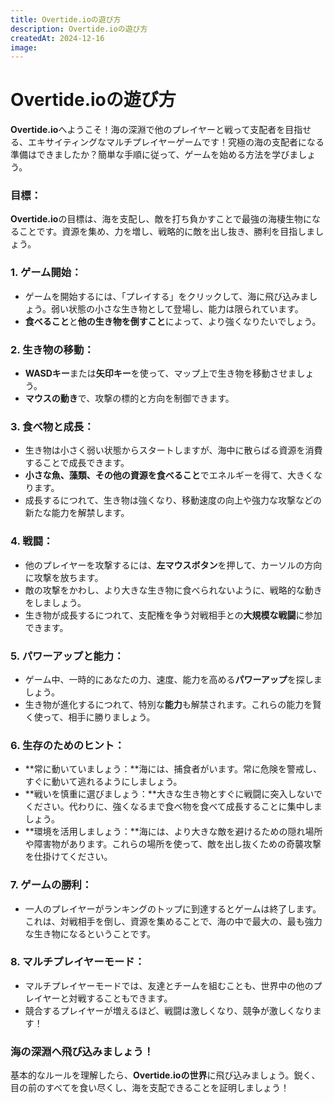 ```yaml
---
title: Overtide.ioの遊び方
description: Overtide.ioの遊び方
createdAt: 2024-12-16
image:
---
```


# Overtide.ioの遊び方


**Overtide.io**へようこそ！海の深淵で他のプレイヤーと戦って支配者を目指せる、エキサイティングなマルチプレイヤーゲームです！究極の海の支配者になる準備はできましたか？簡単な手順に従って、ゲームを始める方法を学びましょう。

### **目標：**
**Overtide.io**の目標は、海を支配し、敵を打ち負かすことで最強の海棲生物になることです。資源を集め、力を増し、戦略的に敵を出し抜き、勝利を目指しましょう。

### **1. ゲーム開始：**
- ゲームを開始するには、「プレイする」をクリックして、海に飛び込みましょう。弱い状態の小さな生き物として登場し、能力は限られています。
- **食べること**と**他の生き物を倒すこと**によって、より強くなりたいでしょう。

### **2. 生き物の移動：**
- **WASDキー**または**矢印キー**を使って、マップ上で生き物を移動させましょう。
- **マウスの動き**で、攻撃の標的と方向を制御できます。

### **3. 食べ物と成長：**
- 生き物は小さく弱い状態からスタートしますが、海中に散らばる資源を消費することで成長できます。
- **小さな魚、藻類、その他の資源を食べること**でエネルギーを得て、大きくなります。
- 成長するにつれて、生き物は強くなり、移動速度の向上や強力な攻撃などの新たな能力を解禁します。

### **4. 戦闘：**
- 他のプレイヤーを攻撃するには、**左マウスボタン**を押して、カーソルの方向に攻撃を放ちます。
- 敵の攻撃をかわし、より大きな生き物に食べられないように、戦略的な動きをしましょう。
- 生き物が成長するにつれて、支配権を争う対戦相手との**大規模な戦闘**に参加できます。

### **5. パワーアップと能力：**
- ゲーム中、一時的にあなたの力、速度、能力を高める**パワーアップ**を探しましょう。
- 生き物が進化するにつれて、特別な**能力**も解禁されます。これらの能力を賢く使って、相手に勝りましょう。

### **6. 生存のためのヒント：**
- **常に動いていましょう：**海には、捕食者がいます。常に危険を警戒し、すぐに動いて逃れるようにしましょう。
- **戦いを慎重に選びましょう：**大きな生き物とすぐに戦闘に突入しないでください。代わりに、強くなるまで食べ物を食べて成長することに集中しましょう。
- **環境を活用しましょう：**海には、より大きな敵を避けるための隠れ場所や障害物があります。これらの場所を使って、敵を出し抜くための奇襲攻撃を仕掛けてください。

### **7. ゲームの勝利：**
- 一人のプレイヤーがランキングのトップに到達するとゲームは終了します。これは、対戦相手を倒し、資源を集めることで、海の中で最大の、最も強力な生き物になるということです。

### **8. マルチプレイヤーモード：**
- マルチプレイヤーモードでは、友達とチームを組むことも、世界中の他のプレイヤーと対戦することもできます。
- 競合するプレイヤーが増えるほど、戦闘は激しくなり、競争が激しくなります！

### **海の深淵へ飛び込みましょう！**
基本的なルールを理解したら、**Overtide.ioの世界**に飛び込みましょう。鋭く、目の前のすべてを食い尽くし、海を支配できることを証明しましょう！